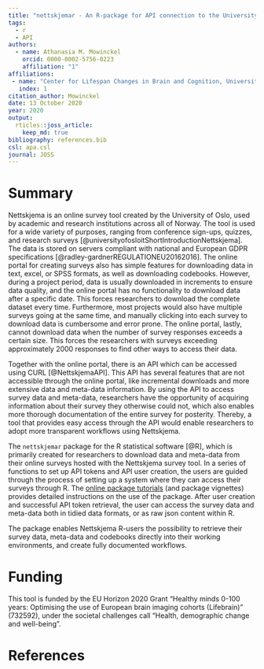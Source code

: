 ```yaml
---
title: "nettskjemar - An R-package for API connection to the University of Oslo's Nettskjema survey tool"
tags:
  - r
  - API
authors:
  - name: Athanasia M. Mowinckel
    orcid: 0000-0002-5756-0223
    affiliation: "1" 
affiliations:
 - name: "Center for Lifespan Changes in Brain and Cognition, University of Oslo, PO. box 1094 Blindern, 0317 Oslo, Norway"
   index: 1
citation_author: Mowinckel
date: 13 October 2020
year: 2020
output:
  rticles::joss_article:
    keep_md: true
bibliography: references.bib
csl: apa.csl
journal: JOSS
---
```


# Summary
Nettskjema is an online survey tool created by the University of Oslo, used by academic and research institutions across all of Norway. 
The tool is used for a wide variety of purposes, ranging from conference sign-ups, quizzes, and research surveys [@universityofosloitShortIntroductionNettskjema]. 
The data is stored on servers compliant with national and European GDPR specifications [@radley-gardnerREGULATIONEU20162016].
The online portal for creating surveys also has simple features for downloading data in text, excel, or SPSS formats, as well as downloading codebooks. 
However, during a project period, data is usually downloaded in increments to ensure data quality, and the online portal has no functionality to download data after a specific date. 
This forces researchers to download the complete dataset every time. 
Furthermore, most projects would also have multiple surveys going at the same time, and manually clicking into each survey to download data is cumbersome and error prone. 
The online portal, lastly, cannot download data when the number of survey responses exceeds a certain size. 
This forces the researchers with surveys exceeding approximately 2000 responses to find other ways to access their data. 

Together with the online portal, there is an API which can be accessed using CURL [@NettskjemaAPI]. 
This API has several features that are not accessible through the online portal, like incremental downloads and more extensive data and meta-data information. 
By using the API to access survey data and meta-data, researchers have the opportunity of acquiring information about their survey they otherwise could not, which also enables more thorough documentation of the entire survey for posterity. 
Thereby, a tool that provides easy access through the API would enable researchers to adopt more transparent workflows using Nettskjema.

The `nettskjemar` package for the R statistical software [@R], which is primarily created for researchers to download data and meta-data from their online surveys hosted with the Nettskjema survey tool. 
In a series of functions to set up API tokens and API user creation, the users are guided through the process of setting up a system where they can access their surveys through R. 
The [online package tutorials](https://lcbc-uio.github.io/nettskjemar/index.html) (and package vignettes) provides detailed instructions on the use of the package.
After user creation and successful API token retrieval, the user can access the survey data and meta-data both in tidied data formats, or as raw json content within R. 

The package enables Nettskjema R-users the possibility to retrieve their survey data, meta-data and codebooks directly into their working environments, and create fully documented workflows. 


# Funding
This tool is funded by the EU Horizon 2020 Grant "Healthy minds 0-100 years: Optimising the use of European brain imaging cohorts (Lifebrain)" (732592), under the societal challenges call "Health, demographic change and well-being". 

# References

